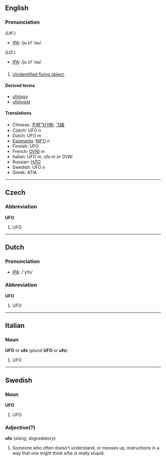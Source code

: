 ==English==
===Pronunciation===
(''UK:'')
*[[w:IPA|IPA]]: /ju ɛf 'əʊ/
(''US:'')
*[[w:IPA|IPA]]: /ju ɛf 'oʊ/
==={{Initialism}}===
#[[Unidentified flying object]].
====Derived terms====
*[[ufology]]
*[[ufologist]]

====Translations====
*Chinese: [[不明飞行物]]; [[飞碟]]
*Czech: UFO ''n''
*Dutch: UFO ''m''
*[[Esperanto]]: [[NIFO]] ''n''
*Finnish: UFO
*French: [[OVNI]] ''m''
*Italian: UFO ''m'', ufo ''m'' or OVNI
*Russian: [[НЛО]]
*Swedish: UFO ''n''
*Greek: ATIA
----

==Czech==
===Abbreviation===
'''UFO'''

#UFO

----
==Dutch==
=== Pronunciation ===
*[[w:IPA|IPA]]: /'yfo/

===Abbreviation===
'''UFO'''

#UFO

----
==Italian==
===Noun===
'''UFO''' ''or'' '''ufo''' (''plural'' '''UFO''' ''or'' '''ufo''')

#UFO

-----
==Swedish==
===Noun===
'''UFO'''

#UFO

===Adjective(?)===
'''ufo'''  (''slang, degradatory'')

#Someone who often doesn't understand, or messes up, instructions in a way that one might think s/he is really stupid.